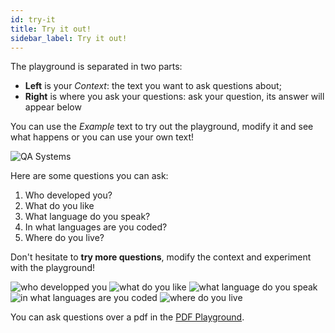 ```yaml
---
id: try-it
title: Try it out!
sidebar_label: Try it out!
---
```


The playground is separated in two parts:
- **Left** is your *Context*: the text you want to ask questions about;
- **Right** is where you ask your questions: ask your question, its answer will appear below

You can use the *Example* text to try out the playground, modify it and see what happens or you can use your own text!

<Image src='/img/screenshots/playground-text/1-who-developed-you.png' alt='QA Systems'/>

Here are some questions you can ask:
1. Who developed you?
2. What do you like
3. What language do you speak?
4. In what languages are you coded?
5. Where do you live?

Don't hesitate to **try more questions**, modify the context and experiment with the playground!

<Tabs>
  <TabItem value='q1' label='Question 1'>
    <Image src='/img/screenshots/playground-text/1-who-developed-you.png' alt='who developped you'/>
  </TabItem>

  <TabItem value='q2' label='Question 2' default>
    <Image src='/img/screenshots/playground-text/2-what-do-you-like.png' alt='what do you like'/>
  </TabItem>

  <TabItem value='q3' label='Question 3'>
    <Image src='/img/screenshots/playground-text/3-what-languages-you-speak.png' alt='what language do you speak'/>
  </TabItem>

  <TabItem value='q4' label='Question 4'>
    <Image src='/img/screenshots/playground-text/4-in-what-languages-are-you-coded.png' alt='in what languages are you coded'/>
  </TabItem>

  <TabItem value='q5' label='Question 5'>
    <Image src='/img/screenshots/playground-text/5-where-do-you-live.png' alt='where do you live'/>
  </TabItem>
</Tabs>

You can ask questions over a pdf in the [PDF Playground](/playground-document/try-it).
